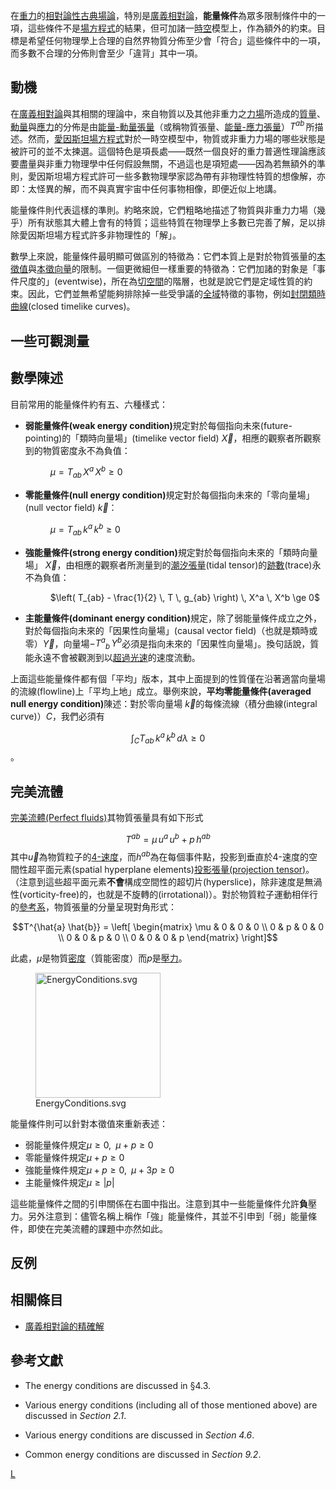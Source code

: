 在[[重力|重力]]的[[相對論性|相對論性]][[古典場論|古典場論]]，特別是[[廣義相對論|廣義相對論]]，'''能量條件'''為眾多限制條件中的一項，這些條件不是[[場方程式|場方程式]]的結果，但可加諸一[[時空|時空]]模型上，作為額外的約束。目標是希望任何物理學上合理的自然界物質分佈至少會「符合」這些條件中的一項，而多數不合理的分佈則會至少「違背」其中一項。

== 動機 ==
在[[廣義相對論|廣義相對論]]與其相關的理論中，來自物質以及其他非重力之[[力場|力場]]所造成的[[質量|質量]]、[[動量|動量]]與[[應力|應力]]的分佈是由[[能量-動量張量|能量-動量張量]]（或稱物質張量、[[能量-應力張量|能量-應力張量]]）<math>T^{ab} \,</math>所描述。然而，[[愛因斯坦場方程式|愛因斯坦場方程式]]對於一時空模型中，物質或非重力力場的哪些狀態是被許可的並不太揀選。這個特色是項長處——既然一個良好的重力普適性理論應該要盡量與非重力物理學中任何假設無關，不過這也是項短處——因為若無額外的準則，愛因斯坦場方程式許可一些多數物理學家認為帶有非物理性特質的想像解，亦即：太怪異的解，而不與真實宇宙中任何事物相像，即便近似上地講。

能量條件則代表這樣的準則。約略來說，它們粗略地描述了物質與非重力力場（幾乎）所有狀態其大體上會有的特質；這些特質在物理學上多數已完善了解，足以排除愛因斯坦場方程式許多非物理性的「解」。 

數學上來說，能量條件最明顯可做區別的特徵為：它們本質上是對於物質張量的[[本徵值|本徵值]]與[[本徵向量|本徵向量]]的限制。一個更微細但一樣重要的特徵為：它們加諸的對象是「事件尺度的」(eventwise)，所在為[[切空間|切空間]]的階層，也就是說它們是定域性質的約束。因此，它們並無希望能夠排除掉一些受爭議的[[全域|全域]]特徵的事物，例如[[封閉類時曲線|封閉類時曲線]](closed timelike curves)。

== 一些可觀測量 ==

== 數學陳述 ==
目前常用的能量條件約有五、六種樣式：

* '''弱能量條件(weak energy condition)'''規定對於每個指向未來(future-pointing)的「類時向量場」(timelike vector field) <math>\vec{X}</math>，相應的觀察者所觀察到的物質密度永不為負值：
*: <math>\mu = T_{ab} \, X^a \, X^b \ge 0</math>

* '''零能量條件(null energy condition)'''規定對於每個指向未來的「零向量場」(null vector field) <math>\vec{k}</math>： 
*: <math>\mu = T_{ab} \, k^a \, k^b \ge 0</math>

* '''強能量條件(strong energy condition)'''規定對於每個指向未來的「類時向量場」 <math>\vec{X}</math>，由相應的觀察者所測量到的[[潮汐張量|潮汐張量]](tidal tensor)的[[跡數|跡數]](trace)永不為負值：
*: <math>\left( T_{ab} - \frac{1}{2} \, T \, g_{ab} \right) \, X^a \, X^b \ge 0</math>

* '''主能量條件(dominant energy condition)'''規定，除了弱能量條件成立之外，對於每個指向未來的「因果性向量場」(causal vector field)（也就是類時或零）<math>\vec{Y}</math>，向量場<math>-{T^a}_b \, Y^b</math>必須是指向未來的「因果性向量場」。換句話說，質能永遠不會被觀測到以[[超光速|超過光速]]的速度流動。

上面這些能量條件都有個「平均」版本，其中上面提到的性質僅在沿著適當向量場的流線(flowline)上「平均上地」成立。舉例來說，'''平均零能量條件(averaged null energy condition)'''陳述：對於零向量場 <math>\vec{k}</math>的每條流線（積分曲線(integral curve)）<math>C</math>，我們必須有
:<math> \int_C T_{ab} \, k^a \, k^b \, d\lambda \ge 0</math>。

== 完美流體 ==
[[流體解|完美流體(Perfect fluids)]]其物質張量具有如下形式
:<math> T^{ab} = \mu \, u^a \, u^b + p \, h^{ab}</math>
其中<math>\vec{u}</math>為物質粒子的[[4-速度|4-速度]]，而<math>h^{ab}</math>為在每個事件點，投影到垂直於4-速度的空間性超平面元素(spatial hyperplane elements)[[投影張量|投影張量(projection tensor)]]。（注意到這些超平面元素'''不會'''構成空間性的超切片(hyperslice)，除非速度是無渦性(vorticity-free)的，也就是不旋轉的(irrotational)）。對於物質粒子運動相伴行的[[frame_fields_in_general_relativity|參考系]]，物質張量的分量呈現對角形式：
:<math> T^{\hat{a} \hat{b}} = \left[ \begin{matrix} 
\mu & 0 & 0 & 0 \\
0   & p & 0 & 0 \\
0   & 0 & p & 0 \\
0   & 0 & 0 & p \end{matrix} \right] </math>

此處，<math>\mu</math>是物質[[密度|密度]]（質能密度）而<math>p</math>是[[壓力|壓力]]。

[[File:EnergyConditions.svg|200px]]

能量條件則可以針對本徵值來重新表述：
* 弱能量條件規定<math>\mu \ge 0, \; \; \mu + p \ge 0</math>
* 零能量條件規定<math>\mu + p \ge 0</math>
* 強能量條件規定<math>\mu + p \ge 0, \; \; \mu + 3 p \ge 0</math>
* 主能量條件規定<math>\mu \ge |p| </math>

這些能量條件之間的引申關係在右圖中指出。注意到其中一些能量條件允許'''負'''壓力。另外注意到：儘管名稱上稱作「強」能量條件，其並不引申到「弱」能量條件，即使在完美流體的課題中亦然如此。

== 反例 ==

== 相關條目 ==
* [[廣義相對論的精確解|廣義相對論的精確解]]

== 參考文獻 ==
* {{cite book | author=Hawking, Stephen; and Ellis, G. F. R. | title = The Large Scale Structure of Space-Time | location= Cambridge | publisher=Cambridge University Press | year=1973 |id = ISBN 978-0-521-09906-6}} The energy conditions are discussed in §4.3.

* {{cite book | author=Poisson, Eric | title=A Relativist's Toolkit: The Mathematics of Black Hole Mechanics | location=Cambridge | publisher=Cambridge University Press | year=2004 | id=ISBN 978-0-521-83091-1}} Various energy conditions (including all of those mentioned above) are discussed in ''Section 2.1''.

* {{cite book | author=Carroll, Sean M. | title=Spacetime and Geometry: An Introduction to General Relativity | location=San Francisco | publisher=Addison-Wesley | year = 2004 | id=ISBN 978-0-8053-8732-2}} Various energy conditions are discussed in  ''Section 4.6''.

* {{cite book | author=Wald, Robert M. | title=General Relativity | location=Chicago | publisher=University of Chicago Press | year = 1984 | id=ISBN 978-0-226-87033-5}} Common energy conditions are discussed in ''Section 9.2''.

[[Category:廣義相對論的數學方法|L]]